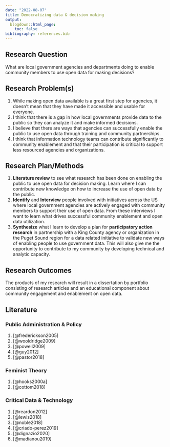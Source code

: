 ```yaml
---
date: "2022-08-07"
title: Democratizing data & decision making
output:
  blogdown::html_page:
    toc: false
bibliography: references.bib
---
```


## Research Question

What are local government agencies and departments doing to enable community members to use open data for making decisions?

## Research Problem(s)

1.  While making open data available is a great first step for agencies, it doesn't mean that they have made it accessible and usable for everyone.
2.  I think that there is a gap in how local governments provide data to the public so they can analyze it and make informed decisions.
3.  I believe that there are ways that agencies can successfully enable the public to use open data through training and community partnerships.
4.  I think that information technology teams can contribute significantly to community enablement and that their participation is critical to support less resourced agencies and organizations.

## Research Plan/Methods

1.  **Literature review** to see what research has been done on enabling the public to use open data for decision making. Learn where I can contribute new knowledge on how to increase the use of open data by the public.
2.  **Identify** and **Interview** people involved with initiatives across the US where local government agencies are actively engaged with community members to support their use of open data. From these interviews I want to learn what drives successful community enablement and open data utilization.
3.  **Synthesize** what I learn to develop a plan for **participatory action research** in partnership with a King County agency or organization in the Puget Sound region for a data related initiative to validate new ways of enabling people to use government data. This will also give me the opportunity to contribute to my community by developing technical and analytic capacity.

## Research Outcomes

The products of my research will result in a dissertation by portfolio consisting of research articles and an educational component about community engagement and enablement on open data.

## Literature

### Public Administration & Policy

1.  [@frederickson2005]
2.  [@wooldridge2009]
3.  [@powell2009]
4.  [@guy2012]
5.  [@pastor2018]

### Feminist Theory

1.  [@hooks2000a]
2.  [@cottom2018]

### Critical Data & Technology

1.  [@reardon2012]
2.  [@lewis2018]
3.  [@noble2018]
4.  [@criado-perez2019]
5.  [@dignazio2020]
6.  [@madianou2019]
